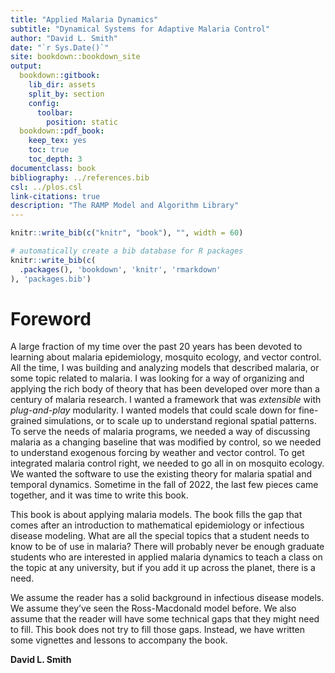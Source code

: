 ```yaml
---
title: "Applied Malaria Dynamics"
subtitle: "Dynamical Systems for Adaptive Malaria Control"
author: "David L. Smith"
date: "`r Sys.Date()`"
site: bookdown::bookdown_site
output:
  bookdown::gitbook:
    lib_dir: assets
    split_by: section
    config:
      toolbar:
        position: static
  bookdown::pdf_book:
    keep_tex: yes
    toc: true
    toc_depth: 3
documentclass: book
bibliography: ../references.bib
csl: ../plos.csl
link-citations: true
description: "The RAMP Model and Algorithm Library"
---
```


```r
knitr::write_bib(c("knitr", "book"), "", width = 60)

# automatically create a bib database for R packages
knitr::write_bib(c(
  .packages(), 'bookdown', 'knitr', 'rmarkdown'
), 'packages.bib')
```

# Foreword {-}

A large fraction of my time over the past 20 years has been devoted to learning about malaria epidemiology, mosquito ecology, and vector control. All the time, I was building and analyzing models that described malaria, or some topic related to malaria. I was looking for a way of organizing and applying the rich body of theory that has been developed over more than a century of malaria research. I wanted a framework that was *extensible* with *plug-and-play* modularity. I wanted models that could scale down for fine-grained simulations, or to scale up to understand regional spatial patterns. To serve the needs of malaria programs, we needed a way of discussing malaria as a changing baseline that was modified by control, so we needed to understand exogenous forcing by weather and vector control. To get integrated malaria control right, we needed to go all in on mosquito ecology. We wanted the software to use the existing theory for malaria spatial and temporal dynamics. Sometime in the fall of 2022, the last few pieces came together, and it was time to write this book. 

This book is about applying malaria models. The book fills the gap that comes after an introduction to mathematical epidemiology or infectious disease modeling. What are all the special topics that a student needs to know to be of use in malaria? There will probably never be enough graduate students who are interested in applied malaria dynamics to teach a class on the topic at any university, but if you add it up across the planet, there is a need.  

We assume the reader has a solid background in infectious disease models. We assume they've seen the Ross-Macdonald model before. We also assume that the reader will have some technical gaps that they might need to fill. This book does not try to fill those gaps. Instead, we have written some vignettes and lessons to accompany the book.  


**David L. Smith**